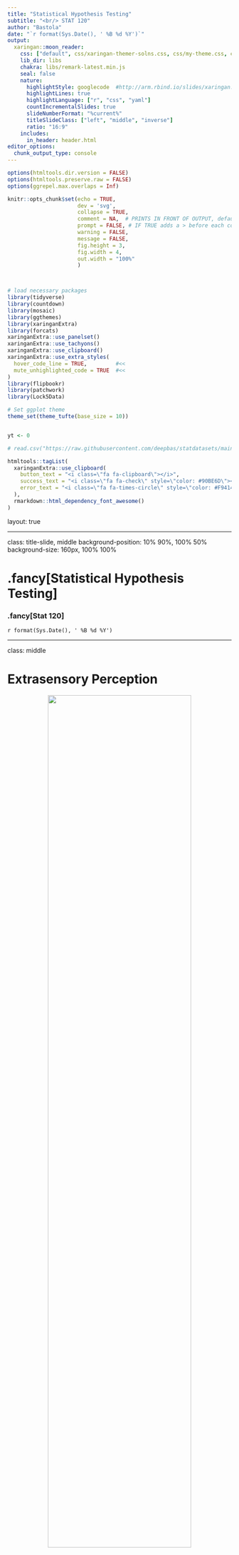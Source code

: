 ```yaml
---
title: "Statistical Hypothesis Testing"
subtitle: "<br/> STAT 120"
author: "Bastola"
date: "`r format(Sys.Date(), ' %B %d %Y')`"
output:
  xaringan::moon_reader:
    css: ["default", css/xaringan-themer-solns.css, css/my-theme.css, css/my-font.css]
    lib_dir: libs
    chakra: libs/remark-latest.min.js
    seal: false
    nature:
      highlightStyle: googlecode  #http://arm.rbind.io/slides/xaringan.html#77 # idea, magula, googlecode, default
      highlightLines: true
      highlightLanguage: ["r", "css", "yaml"]
      countIncrementalSlides: true
      slideNumberFormat: "%current%"
      titleSlideClass: ["left", "middle", "inverse"]
      ratio: "16:9"
    includes:
      in_header: header.html  
editor_options: 
  chunk_output_type: console
---
```



```r
options(htmltools.dir.version = FALSE)
options(htmltools.preserve.raw = FALSE)
options(ggrepel.max.overlaps = Inf)

knitr::opts_chunk$set(echo = TRUE, 
                      dev = 'svg',
                      collapse = TRUE, 
                      comment = NA,  # PRINTS IN FRONT OF OUTPUT, default is '##' which comments out output
                      prompt = FALSE, # IF TRUE adds a > before each code input
                      warning = FALSE, 
                      message = FALSE,
                      fig.height = 3, 
                      fig.width = 4,
                      out.width = "100%"
                      )



# load necessary packages
library(tidyverse)
library(countdown)
library(mosaic)
library(ggthemes)
library(xaringanExtra)
library(forcats)
xaringanExtra::use_panelset()
xaringanExtra::use_tachyons()
xaringanExtra::use_clipboard()
xaringanExtra::use_extra_styles(
  hover_code_line = TRUE,         #<<
  mute_unhighlighted_code = TRUE  #<<
)
library(flipbookr)
library(patchwork)
library(Lock5Data)

# Set ggplot theme
theme_set(theme_tufte(base_size = 10))


yt <- 0

# read.csv("https://raw.githubusercontent.com/deepbas/statdatasets/main/APM_DougEvansCases.csv")

```



```r
htmltools::tagList(
  xaringanExtra::use_clipboard(
    button_text = "<i class=\"fa fa-clipboard\"></i>",
    success_text = "<i class=\"fa fa-check\" style=\"color: #90BE6D\"></i>",
    error_text = "<i class=\"fa fa-times-circle\" style=\"color: #F94144\"></i>"
  ),
  rmarkdown::html_dependency_font_awesome()
)
```


layout: true
  
<!-- <div class="my-footer"><span>Stat 230</span></div> -->
<!-- this adds the link footer to all slides, depends on my-footer class in css-->

---

class: title-slide, middle
<!-- background-image: url("assets/title-image2.jpg") -->
background-position: 10% 90%, 100% 50%
background-size: 160px, 100% 100%

# .fancy[Statistical Hypothesis Testing]

### .fancy[Stat 120]

`r format(Sys.Date(), ' %B %d %Y')`


---

class: middle

# Extrasensory Perception

<center>
<img src="images/psychic.jpg" width="80%" height="70%"><br>
<a></a>
</center>

---

class: middle

# Extrasensory Perception

One way to test for ESP is with Zener cards:

.pull-left[
<br>
<br>
<center>
<img src="images/signs.png" width="70%" height="70%"><br>
<a></a>
</center>

]

.pull-right[
<center>
<img src="images/zenner.jpg" width="70%" height="70%"><br>
<a></a>
</center>

]

> Subjects draw a card at random and telepathically communicate this to someone who then guesses the symbol

---

class: action

# <i class="fa fa-pencil-square-o" style="font-size:48px;color:purple">&nbsp;Your&nbsp;Turn&nbsp;`r (yt <- yt + 1)`</i>    

.pull-left-40[
![](https://media.giphy.com/media/RKApDdwsQ6jkwd6RNn/giphy.gif)
]
.pull-right-60[
<br>
.bq.font80[

- Randomly choose a letter from A B C D E and write it down (don’t show anyone!)

- Find a partner, telepathically communicate your letter (no auditory or visual clues!) and have them guess your
letter.

- Repeat a couple of times then switch roles.


]

.out-t[How often did you guess correctly?]
]

`r countdown(minutes = 10, seconds = 00, top = 0 , color_background = "inherit", padding = "3px 4px", font_size = "2em")`

---

class: middle, inverse


> Suppose you did this 10 times and guessed correctly 3 times. Is this evidence that you have ESP abilities?

---

# Extrasensory Perception

.bql[
There are five cards with five different symbols. If there is no such thing as ESP, what proportion p of guesses should be correct?

  1. $\mathrm{p}=0$
  2. $\mathrm{p}=1/ 4$
  3. $\mathrm{p}=1 / 5$
  4. $\mathrm{p}=1 / 2$
]


<br>
<details>
<summary>.red[Click for answer]</summary>
The correct answer is 3. (since there are five choices and we are randomly guessing)
</details>

---

# Extrasensory Perception 

.bql[
Let $\hat{p}$ denote the sample proportion of correct guesses. Which of the statistics below would give the strongest evidence for ESP?

  1. $\hat{\mathrm{p}}=0$
  2. $\hat{\mathrm{p}}=1 / 5$
  3. $\hat{\mathrm{p}}=1 / 2$
  4. $\hat{\mathrm{p}}=3 / 4$
]

<br>
<details>
<summary>.red[Click for answer]</summary>
The correct answer is 4. Since more correct means ESP. 
</details>


---

# Extrasensory Perception

.bql.font120[
- As we've learned, statistics vary from sample to sample
- Even if the "population/true" proportion is $\mathrm{p}=1/5$, not every sample proportion will be exactly $1/5$
]

--

<br>
<br>

.out-t.font120[How do we determine when a sample proportion is far enough above 1/5 to provide evidence of ESP?]

---

<br>

# Statistical Test

.bql.font110[
A statistical test uses data from a sample to assess a claim about a population or experiment


.yellow-h.bold[Null Hypothesis:] $\left(\mathrm{H}_{0}\right)$
Claim that there is no effect or difference.

.yellow-h.bold[Alternative Hypothesis:] $\left(\mathrm{H}_{\mathrm{a}}\right)$
Claim for which we seek evidence.

]

--

<br>
<br>

.out-t.center[Always claims about .bold[population parameters.]]

---

class: middle

# ESP Hypothesis
.bql.font[
For the ESP experiment:
  - $\mathrm{H}_{0}: \mathrm{p}=1 / 5$
  - $\mathrm{H}_{\mathrm{a}}: \mathrm{p}>1 / 5$
]

---


class: middle

# Helpful hints

.bq.font90[
- $\mathrm{H}_{0}$ usually includes $=$
- $\mathrm{H}_{\mathrm{a}}$ usually includes $>,<$, or $\neq$
- The direction in $\mathrm{H}_{\mathrm{a}}$ depends on the question being asked, not based on what the data shows!
- The data should be used as an evidence supporting or refuting $\mathrm{H}_{\mathrm{a}}$.
]

---


# Sleep Vs. Caffeine 

.bql.font90[
Students were given words to memorize, then randomly assigned to take either a 90 min nap, or a caffeine pill. $2 \frac{1}{2}$ hours later, they were tested on their recall ability.
- Explanatory variable: .bold[sleep or caffeine]
- Response variable: .bold[number of words recalled]
]


<br>

.green-h.font120[.b[Research Question]: Is sleep or caffeine better for memory?
]

.footnote[Mednick, Cai, Kanady, and Drummond (2008). “Comparing the benefits of caffeine, naps and placebo on verbal, motor and perceptual memory,” Behavioral Brain Research, 193, 79-86.]

---


# Sleep Vs. Caffeine

.bqt.font90[

What is the parameter of interest in the sleep versus caffeine experiment?

  1. Proportion
  2. Difference in proportions
  3. Mean
  4. Difference in means
  5. Correlation
  
]

<br>
<details>
<summary>.red[Click for answer]</summary>
The correct answer is 4.

.bq[Difference in mean responses $\mu_1 - \mu_2$, where $\mu_1$ and $\mu_2$ are the mean words recalled in the two different conditions]

</details>


---

<br>
<br>

# Sleep Vs. Caffeine

.bqt[

Let $\mu_{\mathrm{s}}$ and $\mu_{\mathrm{c}}$ be the mean number of words recalled after sleeping and after caffeine.

]

<br>

--

.bql[
- Is there a difference in average word recall between sleep and caffeine?
]

---

# Sleep Vs. Caffeine

.bql.font90[
- What are the null and alternative hypothesis?

  1. $\mathrm{H}_{0}: \mu_{\mathrm{s}} \neq \mu_{\mathrm{c}}, \mathrm{H}_{\mathrm{a}}: \mu_{\mathrm{s}}=\mu_{\mathrm{c}}$
  2. $\mathrm{H}_{0}: \mu_{\mathrm{s}}=\mu_{\mathrm{c}}, \mathrm{H}_{\mathrm{a}}: \mu_{\mathrm{s}} \neq \mu_{\mathrm{c}}$
  3. $\mathrm{H}_{0}: \mu_{\mathrm{s}} \neq \mu_{\mathrm{c}}, \mathrm{H}_{\mathrm{a}}: \mu_{\mathrm{s}}>\mu_{\mathrm{c}}$
  4. $\mathrm{H}_{0}: \mu_{\mathrm{s}}=\mu_{\mathrm{c}}, \mathrm{H}_{\mathrm{a}}: \mu_{\mathrm{s}}>\mu_{\mathrm{c}}$
  5. $\mathrm{H}_{0}: \mu_{\mathrm{s}}=\mu_{\mathrm{c}}, \mathrm{H}_{\mathrm{a}}: \mu_{\mathrm{s}}<\mu_{\mathrm{c}}$
]
<br>
<details>
<summary>.red[Click for answer]</summary>
The correct answer is 2 (since we are looking for evidence that the means are different)
</details>

---

class: middle

# Statistical Significance

<center>
<img src="images/boyfriend.png" width="90%" height="90%"><br>
<a href= "https://www.xkcd.com"> xkcd.com </a>
</center>


---

class: middle

# Statistical Significance

.bql[
When results as extreme as the observed sample statistic are unlikely to occur by .bold[random chance] alone (assuming the null hypothesis is true), we say the sample results are .bold[statistically significant]
- If our sample is .bold[statistically significant], we have convincing .bold[evidence against] $\mathrm{H}_{0}$, .bold[in favor of] $\mathrm{H}_{\mathrm{a}}$
- If our sample is .bold[not statistically significant], our test is .bold[inconclusive]. The null hypothesis may be true (or maybe not).
]

---


class: action

# <i class="fa fa-pencil-square-o" style="font-size:48px;color:purple">&nbsp;Your&nbsp;Turn&nbsp;`r (yt <- yt + 1)`</i>    

.pull-left-40[
![](https://media.giphy.com/media/RKApDdwsQ6jkwd6RNn/giphy.gif)
]
.pull-right-60[

<br>
<br>
.bql[

- Please work on the in-class activity and we will discuss this together!
- We will also do a brief midterm review if time permits!
]
]

`r countdown(minutes = 15, seconds = 00, top = 0 , color_background = "inherit", padding = "3px 4px", font_size = "2em")`

